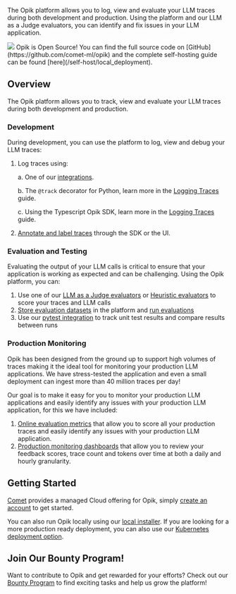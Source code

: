 The Opik platform allows you to log, view and evaluate your LLM traces during
both development and production. Using the platform and our LLM as a Judge
evaluators, you can identify and fix issues in your LLM application.

<Frame>
  <img src="/img/home/traces_page_with_sidebar.png" />
</Frame>

<Tip>
  Opik is Open Source! You can find the full source code on [GitHub](https://github.com/comet-ml/opik) and the complete
  self-hosting guide can be found [here](/self-host/local_deployment).
</Tip>

## Overview

The Opik platform allows you to track, view and evaluate your LLM traces during
both development and production.

### Development

During development, you can use the platform to log, view and debug your LLM traces:

1. Log traces using:

   a. One of our [integrations](/tracing/integrations/overview).

   b. The `@track` decorator for Python, learn more in the [Logging Traces](/tracing/log_traces) guide.

   c. Using the Typescript Opik SDK, learn more in the [Logging Traces](/tracing/log_traces#logging-with-the-js--ts-sdk) guide.

2. [Annotate and label traces](/tracing/annotate_traces) through the SDK or the UI.

### Evaluation and Testing

Evaluating the output of your LLM calls is critical to ensure that your application is working as expected and can be challenging. Using the Opik platform, you can:

1. Use one of our [LLM as a Judge evaluators](/evaluation/metrics/overview) or [Heuristic evaluators](/evaluation/metrics/heuristic_metrics) to score your traces and LLM calls
2. [Store evaluation datasets](/evaluation/manage_datasets) in the platform and [run evaluations](/evaluation/evaluate_your_llm)
3. Use our [pytest integration](/testing/pytest_integration) to track unit test results and compare results between runs

### Production Monitoring

Opik has been designed from the ground up to support high volumes of traces making it the ideal tool for monitoring your production LLM applications. We have stress-tested the application and even a small deployment can ingest more than 40 million traces per day!

Our goal is to make it easy for you to monitor your production LLM applications and easily identify any issues with your production LLM application, for this we have included:

1. [Online evaluation metrics](/production/rules) that allow you to score all your production traces and easily identify any issues with your production LLM application.
2. [Production monitoring dashboards](/production/production_monitoring) that allow you to review your feedback scores, trace count and tokens over time at both a daily and hourly granularity.

## Getting Started

[Comet](https://www.comet.com/site) provides a managed Cloud offering for Opik, simply [create an account](https://www.comet.com/signup?from=llm) to get started.

You can also run Opik locally using our [local installer](/self-host/local_deployment). If you are looking for a more production ready deployment, you can also use our [Kubernetes deployment option](/self-host/kubernetes).

## Join Our Bounty Program!

Want to contribute to Opik and get rewarded for your efforts? Check out our [Bounty Program](/contributing/bounty-program) to find exciting tasks and help us grow the platform!
